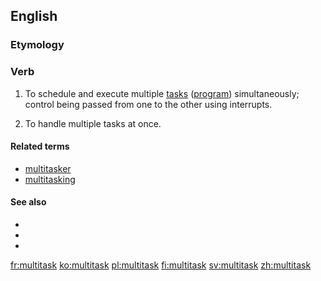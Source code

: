 ==English==

===Etymology===
{{prefix|multi|task}}

===Verb===
{{en-verb|multitasks|multitasking|multitasked}}

# {{context|computing|lang=en}} To schedule and execute multiple [[task]]s ([[program]]) simultaneously; control being passed from one to the other using interrupts.
# {{context|figuratively|of a person|lang=en}} To handle multiple tasks at once.

====Related terms====
* [[multitasker]]
* [[multitasking]]

====See also====
* {{pedialite}}
* {{pedialite|Human multitasking}}
* {{pedialite|Computer multitasking}}

[[fr:multitask]]
[[ko:multitask]]
[[pl:multitask]]
[[fi:multitask]]
[[sv:multitask]]
[[zh:multitask]]